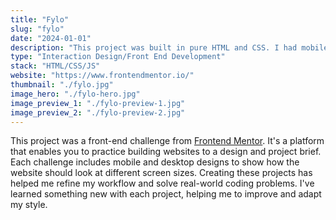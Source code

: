 ```yaml
---
title: "Fylo"
slug: "fylo"
date: "2024-01-01"
description: "This project was built in pure HTML and CSS. I had mobile and desktop designs to work to and built it so that it was fully responsive. I took a mobile-first approach and used modern CSS like Flexbox and Grid for layout purposes."
type: "Interaction Design/Front End Development"
stack: "HTML/CSS/JS"
website: "https://www.frontendmentor.io/"
thumbnail: "./fylo.jpg"
image_hero: "./fylo-hero.jpg"
image_preview_1: "./fylo-preview-1.jpg"
image_preview_2: "./fylo-preview-2.jpg"
---
```


This project was a front-end challenge from <a href="https://www.frontendmentor.io/" target="_blank">Frontend Mentor</a>. It's a platform that enables you to practice building websites to a design and project brief. Each challenge includes mobile and desktop designs to show how the website should look at different screen sizes. Creating these projects has helped me refine my workflow and solve real-world coding problems. I've learned something new with each project, helping me to improve and adapt my style.

